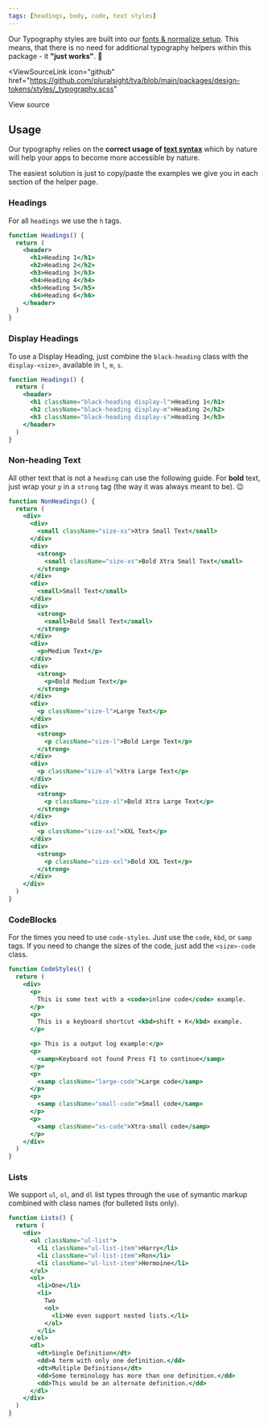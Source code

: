 ```yaml
---
tags: [headings, body, code, text styles]
---
```



Our Typography styles are built into our [fonts & normalize setup](../getting-started/installation.md#ps-tt-commons-font). This means, that there is no need for additional typography helpers within this package - it **"just works"**. :raised_hands:

<ViewSourceLink
  icon="github"
  href="https://github.com/pluralsight/tva/blob/main/packages/design-tokens/styles/_typography.scss"
>
  View source
</ViewSourceLink>

## Usage

Our typography relies on the **correct usage of [text syntax](https://developer.mozilla.org/en-US/docs/Learn/HTML/Introduction_to_HTML/HTML_text_fundamentals)** which by nature will help your apps to become more accessible by nature.

The easiest solution is just to copy/paste the examples we give you in each section of the helper page.

### Headings

For all `headings` we use the `h` tags.

```jsx live title="Heading options"
function Headings() {
  return (
    <header>
      <h1>Heading 1</h1>
      <h2>Heading 2</h2>
      <h3>Heading 3</h3>
      <h4>Heading 4</h4>
      <h5>Heading 5</h5>
      <h6>Heading 6</h6>
    </header>
  )
}
```

### Display Headings

To use a Display Heading, just combine the `black-heading` class with the `display-<size>`, available in `l`, `m`, `s`.

```jsx live title="Display Heading options"
function Headings() {
  return (
    <header>
      <h1 className="black-heading display-l">Heading 1</h1>
      <h2 className="black-heading display-m">Heading 2</h2>
      <h3 className="black-heading display-s">Heading 3</h3>
    </header>
  )
}
```

### Non-heading Text

All other text that is not a `heading` can use the following guide. For **bold** text, just wrap your `p` in a `strong` tag (the way it was always meant to be). :wink:

```jsx live title="Non-heading options"
function NonHeadings() {
  return (
    <div>
      <div>
        <small className="size-xs">Xtra Small Text</small>
      </div>
      <div>
        <strong>
          <small className="size-xs">Bold Xtra Small Text</small>
        </strong>
      </div>
      <div>
        <small>Small Text</small>
      </div>
      <div>
        <strong>
          <small>Bold Small Text</small>
        </strong>
      </div>
      <div>
        <p>Medium Text</p>
      </div>
      <div>
        <strong>
          <p>Bold Medium Text</p>
        </strong>
      </div>
      <div>
        <p className="size-l">Large Text</p>
      </div>
      <div>
        <strong>
          <p className="size-l">Bold Large Text</p>
        </strong>
      </div>
      <div>
        <p className="size-xl">Xtra Large Text</p>
      </div>
      <div>
        <strong>
          <p className="size-xl">Bold Xtra Large Text</p>
        </strong>
      </div>
      <div>
        <p className="size-xxl">XXL Text</p>
      </div>
      <div>
        <strong>
          <p className="size-xxl">Bold XXL Text</p>
        </strong>
      </div>
    </div>
  )
}
```

### CodeBlocks

For the times you need to use `code-styles`. Just use the `code`, `kbd`, or `samp` tags. If you need to change the sizes of the code, just add the `<size>-code` class.

```jsx live title="Code styles"
function CodeStyles() {
  return (
    <div>
      <p>
        This is some text with a <code>inline code</code> example.
      </p>
      <p>
        This is a keyboard shortcut <kbd>shift + K</kbd> example.
      </p>

      <p> This is a output log example:</p>
      <p>
        <samp>Keyboard not found Press F1 to continue</samp>
      </p>
      <p>
        <samp className="large-code">Large code</samp>
      </p>
      <p>
        <samp className="small-code">Small code</samp>
      </p>
      <p>
        <samp className="xs-code">Xtra-small code</samp>
      </p>
    </div>
  )
}
```

### Lists

We support `ul`, `ol`, and `dl` list types through the use of symantic markup combined with class names (for bulleted lists only).

```jsx live title="Lists examples"
function Lists() {
  return (
    <div>
      <ul className="ul-list">
        <li className="ul-list-item">Harry</li>
        <li className="ul-list-item">Ron</li>
        <li className="ul-list-item">Hermoine</li>
      </ul>
      <ol>
        <li>One</li>
        <li>
          Two
          <ol>
            <li>We even support nested lists.</li>
          </ol>
        </li>
      </ol>
      <dl>
        <dt>Single Definition</dt>
        <dd>A term with only one definition.</dd>
        <dt>Multiple Definitions</dt>
        <dd>Some terminology has more than one definition.</dd>
        <dd>This would be an alternate definition.</dd>
      </dl>
    </div>
  )
}
```
